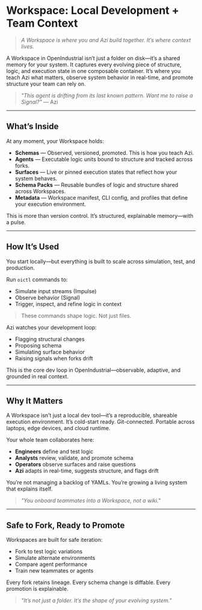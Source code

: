 # Workspace: Local Development + Team Context

> _A Workspace is where you and Azi build together. It’s where context lives._

A Workspace in OpenIndustrial isn’t just a folder on disk—it’s a shared memory for your system.
It captures every evolving piece of structure, logic, and execution state in one composable container.
It’s where you teach Azi what matters, observe system behavior in real-time, and promote structure your team can rely on.

> _"This agent is drifting from its last known pattern. Want me to raise a Signal?"_ — Azi

---

## What’s Inside

At any moment, your Workspace holds:
- **Schemas** — Observed, versioned, promoted. This is how you teach Azi.
- **Agents** — Executable logic units bound to structure and tracked across forks.
- **Surfaces** — Live or pinned execution states that reflect how your system behaves.
- **Schema Packs** — Reusable bundles of logic and structure shared across Workspaces.
- **Metadata** — Workspace manifest, CLI config, and profiles that define your execution environment.

This is more than version control. It’s structured, explainable memory—with a pulse.

---

## How It’s Used

You start locally—but everything is built to scale across simulation, test, and production.

Run `oictl` commands to:
- Simulate input streams (Impulse)
- Observe behavior (Signal)
- Trigger, inspect, and refine logic in context

> These commands shape logic. Not just files.

Azi watches your development loop:
- Flagging structural changes
- Proposing schema
- Simulating surface behavior
- Raising signals when forks drift

This is the core dev loop in OpenIndustrial—observable, adaptive, and grounded in real context.

---

## Why It Matters

A Workspace isn’t just a local dev tool—it’s a reproducible, shareable execution environment.
It’s cold-start ready. Git-connected. Portable across laptops, edge devices, and cloud runtime.

Your whole team collaborates here:
- **Engineers** define and test logic
- **Analysts** review, validate, and promote schema
- **Operators** observe surfaces and raise questions
- **Azi** adapts in real-time, suggests structure, and flags drift

You’re not managing a backlog of YAMLs.
You’re growing a living system that explains itself.

> _"You onboard teammates into a Workspace, not a wiki."_

---

## Safe to Fork, Ready to Promote

Workspaces are built for safe iteration:
- Fork to test logic variations
- Simulate alternate environments
- Compare agent performance
- Train new teammates or agents

Every fork retains lineage.
Every schema change is diffable.
Every promotion is explainable.

> _"It’s not just a folder. It’s the shape of your evolving system."_

